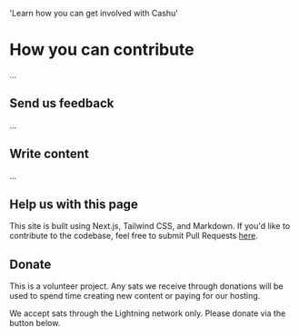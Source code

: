 
  'Learn how you can get involved with Cashu'

# How you can contribute

...

## Send us feedback

...

## Write content

...

## Help us with this page

This site is built using Next.js, Tailwind CSS, and Markdown. If you'd like to contribute to the codebase, feel free to submit Pull Requests [here](https://github.com/cashubtc/cashu.space).

## Donate

This is a volunteer project. Any sats we receive through donations will be used to spend time creating new content or paying for our hosting.

We accept sats through the Lightning network only. Please donate via the button below.

<DonateButton />
